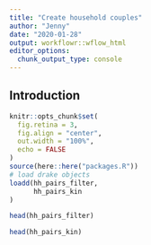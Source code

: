 ```yaml
---
title: "Create household couples"
author: "Jenny"
date: "2020-01-28"
output: workflowr::wflow_html
editor_options:
  chunk_output_type: console
---
```


## Introduction

```r
knitr::opts_chunk$set(
  fig.retina = 3,
  fig.align = "center",
  out.width = "100%",
  echo = FALSE
)
source(here::here("packages.R"))
# load drake objects
loadd(hh_pairs_filter,
      hh_pairs_kin
)
```


```r
head(hh_pairs_filter)

head(hh_pairs_kin)
```
